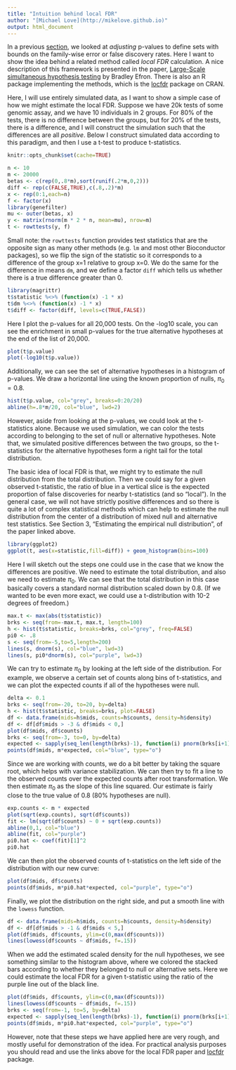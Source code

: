 ```yaml
---
title: "Intuition behind local FDR"
author: "[Michael Love](http://mikelove.github.io)"
output: html_document
---
```


In a previous [section](multtest.html), we looked at *adjusting*
p-values to define sets with bounds on the family-wise error or false
discovery rates. Here I want to show the idea behind a related method
called *local FDR* calculation. A nice description of this framework
is presented in the paper, 
[Large-Scale simultaneous hypothesis testing](http://www.tandfonline.com/doi/abs/10.1198/016214504000000089) 
by Bradley Efron. There is also an R package implementing the methods,
which is the 
[locfdr](https://cran.r-project.org/web/packages/locfdr/index.html)
package on CRAN.

Here, I will use entirely simulated data, as I want to show a simple
case of how we might estimate the local FDR. Suppose we have 20k tests
of some genomic assay, and we have 10 individuals in 2 groups. For 80%
of the tests, there is no difference between the groups, but for 20%
of the tests, there is a difference, and I will construct the
simulation such that the differences are all *positive*. Below I
construct simulated data according to this paradigm, and then I use a
t-test to produce t-statistics.

```r
knitr::opts_chunk$set(cache=TRUE)
```

```r
n <- 10
m <- 20000
betas <- c(rep(0,.8*m),sort(runif(.2*m,0,2)))
diff <- rep(c(FALSE,TRUE),c(.8,.2)*m)
x <- rep(0:1,each=n)
f <- factor(x)
library(genefilter)
mu <- outer(betas, x)
y <- matrix(rnorm(m * 2 * n, mean=mu), nrow=m)
t <- rowttests(y, f)
```

Small note: the `rowttests` function provides test statistics that are
the opposite sign as many other methods (e.g. `lm` and most other
Bioconductor packages), so we flip the sign of the statistic so it
corresponds to a difference of the group x=1 relative to group x=0.
We do the same for the difference in means `dm`, and we define a
factor `diff` which tells us whether there is a true difference
greater than 0.

```r
library(magrittr)
t$statistic %<>% (function(x) -1 * x)
t$dm %<>% (function(x) -1 * x)
t$diff <- factor(diff, levels=c(TRUE,FALSE))
```

Here I plot the p-values for all 20,000 tests.
On the -log10 scale, you can see the enrichment in small p-values for
the true alternative hypotheses at the end of the list of 20,000. 

```r
plot(t$p.value)
plot(-log10(t$p.value))
```

Additionally, we can see the set of alternative hypotheses in a
histogram of p-values. We draw a horizontal line using the known
proportion of nulls, $\pi_0 = 0.8$.

```r
hist(t$p.value, col="grey", breaks=0:20/20)
abline(h=.8*m/20, col="blue", lwd=2)
```

However, aside from looking at the p-values, we could look at the
t-statistics alone. Because we used simulation, we can color the tests
according to belonging to the set of null or alternative hypotheses.
Note that, we simulated positive differences between the two groups,
so the t-statistics for the alternative hypotheses form a right tail
for the total distribution. 

The basic idea of local FDR is that, we
might try to estimate the null distribution from the total
distribution. Then we could say for a given observed t-statistic,
the ratio of blue in a vertical slice is the expected proportion of
false discoveries for nearby t-statistics (and so "local").
In the general case, we will not have strictly positive differences
and so there is quite a lot of complex statistical methods which can
help to estimate the null distribution from the center of a
distribution of mixed null and alternative test statistics. See
Section 3, "Estimating the empirical null distribution", of the paper
linked above.

```r
library(ggplot2)
ggplot(t, aes(x=statistic,fill=diff)) + geom_histogram(bins=100)
```

Here I will sketch out the steps one could use in the case that we
know the differences are positive. We need to estimate the total
distribution, and also we need to estimate $\pi_0$. We can see that
the total distribution in this case basically covers a standard normal
distribution scaled down by 0.8. (If we wanted to be even more exact, we
could use a t-distribution with 10-2 degrees of freedom.)

```r
max.t <- max(abs(t$statistic))
brks <- seq(from=-max.t, max.t, length=100)
h <- hist(t$statistic, breaks=brks, col="grey", freq=FALSE)
pi0 <- .8
s <- seq(from=-5,to=5,length=200)
lines(s, dnorm(s), col="blue", lwd=3)
lines(s, pi0*dnorm(s), col="purple", lwd=3)
```

We can try to estimate $\pi_0$ by looking at the left side of the
distribution. For example, we observe a certain set of counts along
bins of t-statistics, and we can plot the expected counts if all of
the hypotheses were null. 

```r
delta <- 0.1
brks <- seq(from=-20, to=20, by=delta)
h <- hist(t$statistic, breaks=brks, plot=FALSE)
df <- data.frame(mids=h$mids, counts=h$counts, density=h$density)
df <- df[df$mids > -3 & df$mids < 0,]
plot(df$mids, df$counts)
brks <- seq(from=-3, to=0, by=delta)
expected <- sapply(seq_len(length(brks)-1), function(i) pnorm(brks[i+1]) - pnorm(brks[i]))
points(df$mids, m*expected, col="blue", type="o")
```

Since we are working with counts, we do a bit better by taking the
square root, which helps with variance stabilization. We can then try
to fit a line to the observed counts over the expected counts after
root transformation. We then estimate $\pi_0$ as the slope of this
line squared. Our estimate is fairly close to the true value of 0.8
(80% hypotheses are null).

```r
exp.counts <- m * expected
plot(sqrt(exp.counts), sqrt(df$counts))
fit <- lm(sqrt(df$counts) ~ 0 + sqrt(exp.counts))
abline(0,1, col="blue")
abline(fit, col="purple")
pi0.hat <- coef(fit)[1]^2
pi0.hat
```

We can then plot the observed counts of t-statistics on the left side
of the distribution with our new curve:

```r
plot(df$mids, df$counts)
points(df$mids, m*pi0.hat*expected, col="purple", type="o")
```

Finally, we plot the distribution on the right side, and put a smooth
line with the `lowess` function.

```r
df <- data.frame(mids=h$mids, counts=h$counts, density=h$density)
df <- df[df$mids > -1 & df$mids < 5,]
plot(df$mids, df$counts, ylim=c(0,max(df$counts)))
lines(lowess(df$counts ~ df$mids, f=.15))
```

When we add the estimated scaled density for the null hypotheses, we
see something similar to the histogram above, where we colored the
stacked bars according to whether they belonged to null or alternative
sets. Here we could estimate the local FDR for a given t-statistic
using the ratio of the purple line out of the black line.

```r
plot(df$mids, df$counts, ylim=c(0,max(df$counts)))
lines(lowess(df$counts ~ df$mids, f=.15))
brks <- seq(from=-1, to=5, by=delta)
expected <- sapply(seq_len(length(brks)-1), function(i) pnorm(brks[i+1]) - pnorm(brks[i]))
points(df$mids, m*pi0.hat*expected, col="purple", type="o")
```

However, note that these steps we have applied here are very rough,
and mostly useful for demonstration of the idea. For practical
analysis purposes you should read and use the links above for the
local FDR paper and 
[locfdr](https://cran.r-project.org/web/packages/locfdr/index.html) package.
